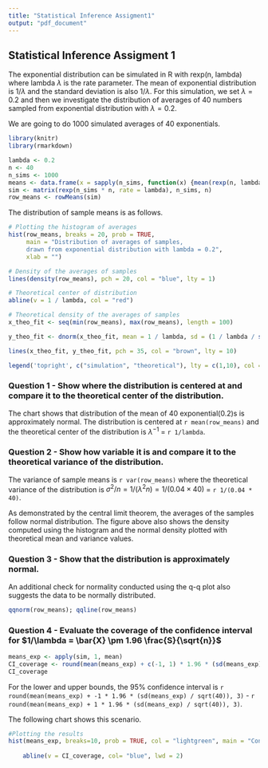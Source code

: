 ```yaml
---
title: "Statistical Inference Assigment1"
output: "pdf_document"
---
```

## Statistical Inference Assigment 1

The exponential distribution can be simulated in R with rexp(n, lambda) where lambda $\lambda$ is the rate parameter. The mean of exponential distribution is $1/\lambda$ and the standard deviation is also $1/\lambda$.
For this simulation, we set $\lambda=0.2$ and then we investigate the distribution of averages of 40 numbers sampled from exponential distribution with $\lambda=0.2$.

We are going to do 1000 simulated averages of 40 exponentials.

```r
library(knitr)
library(rmarkdown)

```

```r
lambda <- 0.2
n <- 40
n_sims <- 1000
means <- data.frame(x = sapply(n_sims, function(x) {mean(rexp(n, lambda))}))
sim <- matrix(rexp(n_sims * n, rate = lambda), n_sims, n)
row_means <- rowMeans(sim)
```

The distribution of sample means is as follows.

```r
# Plotting the histogram of averages
hist(row_means, breaks = 20, prob = TRUE,
     main = "Distribution of averages of samples,
     drawn from exponential distribution with lambda = 0.2",
     xlab = "")

# Density of the averages of samples
lines(density(row_means), pch = 20, col = "blue", lty = 1)

# Theoretical center of distribution
abline(v = 1 / lambda, col = "red")

# Theoretical density of the averages of samples
x_theo_fit <- seq(min(row_means), max(row_means), length = 100)

y_theo_fit <- dnorm(x_theo_fit, mean = 1 / lambda, sd = (1 / lambda / sqrt(n)))

lines(x_theo_fit, y_theo_fit, pch = 35, col = "brown", lty = 10)

legend('topright', c("simulation", "theoretical"), lty = c(1,10), col = c("blue", "brown"))
```

### Question 1 - Show where the distribution is centered at and compare it to the theoretical center of the distribution.
The chart shows that distribution of the mean of 40 exponential(0.2)s is approximately normal. The distribution is centered at `r mean(row_means)` and the theoretical center of the distribution is $\lambda^{-1}$ = `r 1/lambda`.

### Question 2 - Show how variable it is and compare it to the theoretical variance of the distribution.
The variance of sample means is `r var(row_means)` where the theoretical variance of the distribution is $\sigma^2 / n = 1/(\lambda^2 n) = 1/(0.04 \times 40)$ = `r 1/(0.04 * 40)`.


As demonstrated by the central limit theorem, the averages of the samples follow normal distribution. The figure above also shows the density computed using the histogram and the normal density plotted with theoretical mean and variance values.


### Question 3 - Show that the distribution is approximately normal.

An additional check for normality conducted using the q-q plot also suggests the data to be normally distributed.

```r
qqnorm(row_means); qqline(row_means)
```

### Question 4 - Evaluate the coverage of the confidence interval for $1/\lambda = \bar{X} \pm 1.96 \frac{S}{\sqrt{n}}$

```r
means_exp <- apply(sim, 1, mean)
CI_coverage <- round(mean(means_exp) + c(-1, 1) * 1.96 * (sd(means_exp) / sqrt(40)), 3)
CI_coverage
```

For the lower and upper bounds, the 95% confidence interval is `r round(mean(means_exp) + -1 * 1.96 * (sd(means_exp) / sqrt(40)), 3)` - `r round(mean(means_exp) + 1 * 1.96 * (sd(means_exp) / sqrt(40)), 3)`.  

The following chart shows this scenario.

```r
#Plotting the results
hist(means_exp, breaks=10, prob = TRUE, col = "lightgreen", main = "Confidence Intervals", xlab = "Lambda", ylab = "CI Coverage")
     
    abline(v = CI_coverage, col= "blue", lwd = 2)

```

